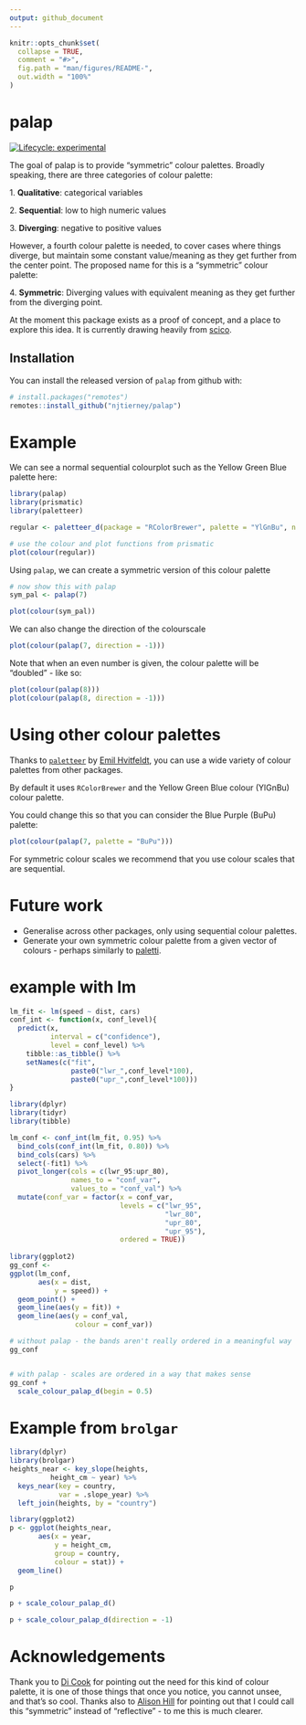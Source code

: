 ```yaml
---
output: github_document
---
```


<!-- README.md is generated from README.Rmd. Please edit that file -->

```r
knitr::opts_chunk$set(
  collapse = TRUE,
  comment = "#>",
  fig.path = "man/figures/README-",
  out.width = "100%"
)
```

# palap

<!-- badges: start -->
[![Lifecycle: experimental](https://img.shields.io/badge/lifecycle-experimental-orange.svg)](https://www.tidyverse.org/lifecycle/#experimental)
<!-- badges: end -->

The goal of palap is to provide "symmetric" colour palettes. Broadly speaking, there are three categories of colour palette:

1\. **Qualitative**: categorical variables

2\. **Sequential**: low to high numeric values

3\. **Diverging**: negative to positive values

However, a fourth colour palette is needed, to cover cases where things diverge, but maintain some constant value/meaning as they get further from the center point. The proposed name for this is a "symmetric" colour palette:

4\. **Symmetric**: Diverging values with equivalent meaning as they get further from the diverging point.

At the moment this package exists as a proof of concept, and a place to explore this idea. It is currently drawing heavily from [scico](https://github.com/thomasp85/scico).

## Installation

You can install the released version of `palap` from github with:

``` r
# install.packages("remotes")
remotes::install_github("njtierney/palap")
```

# Example

We can see a normal sequential colourplot such as the Yellow Green Blue palette here:

```r
library(palap)
library(prismatic)
library(paletteer)

regular <- paletteer_d(package = "RColorBrewer", palette = "YlGnBu", n = 7)

# use the colour and plot functions from prismatic
plot(colour(regular))
```

Using `palap`, we can create a symmetric version of this colour palette

```r
# now show this with palap
sym_pal <- palap(7)

plot(colour(sym_pal))
```

We can also change the direction of the colourscale

```r
plot(colour(palap(7, direction = -1)))
```

Note that when an even number is given, the colour palette will be "doubled" - like so:

```r
plot(colour(palap(8)))
plot(colour(palap(8, direction = -1)))
```


# Using other colour palettes

Thanks to [`paletteer`](https://github.com/EmilHvitfeldt/paletteer) by [Emil Hvitfeldt](https://github.com/EmilHvitfeldt), you can use a wide variety of colour palettes from other packages.

By default it uses `RColorBrewer` and the Yellow Green Blue colour (YlGnBu) colour palette.

You could change this so that you can consider the Blue Purple (BuPu) palette:

```r
plot(colour(palap(7, palette = "BuPu")))
```


For symmetric colour scales we recommend that you use colour scales that are sequential.

# Future work

- Generalise across other packages, only using sequential colour palettes.
- Generate your own symmetric colour palette from a given vector of colours - perhaps similarly to [paletti](https://github.com/EdwinTh/paletti).

# example with lm

```r
lm_fit <- lm(speed ~ dist, cars)
conf_int <- function(x, conf_level){
  predict(x,
          interval = c("confidence"),
          level = conf_level) %>% 
    tibble::as_tibble() %>% 
    setNames(c("fit",
               paste0("lwr_",conf_level*100),
               paste0("upr_",conf_level*100)))
}

library(dplyr)
library(tidyr)
library(tibble)

lm_conf <- conf_int(lm_fit, 0.95) %>%
  bind_cols(conf_int(lm_fit, 0.80)) %>%
  bind_cols(cars) %>%
  select(-fit1) %>% 
  pivot_longer(cols = c(lwr_95:upr_80), 
               names_to = "conf_var",
               values_to = "conf_val") %>%
  mutate(conf_var = factor(x = conf_var,
                           levels = c("lwr_95",
                                      "lwr_80",
                                      "upr_80",
                                      "upr_95"),
                           ordered = TRUE))
  
library(ggplot2)
gg_conf <- 
ggplot(lm_conf,
       aes(x = dist,
           y = speed)) + 
  geom_point() + 
  geom_line(aes(y = fit)) + 
  geom_line(aes(y = conf_val,
                colour = conf_var))

# without palap - the bands aren't really ordered in a meaningful way
gg_conf


# with palap - scales are ordered in a way that makes sense
gg_conf +
  scale_colour_palap_d(begin = 0.5)
```


# Example from `brolgar`

```r
library(dplyr)
library(brolgar)
heights_near <- key_slope(heights,
          height_cm ~ year) %>%
  keys_near(key = country,
            var = .slope_year) %>%
  left_join(heights, by = "country")

library(ggplot2)
p <- ggplot(heights_near,
       aes(x = year,
           y = height_cm,
           group = country,
           colour = stat)) +
  geom_line()

p

p + scale_colour_palap_d()

p + scale_colour_palap_d(direction = -1)

```

# Acknowledgements

Thank you to [Di Cook](http://dicook.org/) for pointing out the need for this kind of colour palette, it is one of those things that once you notice, you cannot unsee, and that's so cool. Thanks also to [Alison Hill](https://alison.rbind.io/) for pointing out that I could call this "symmetric" instead of "reflective" - to me this is much clearer.
